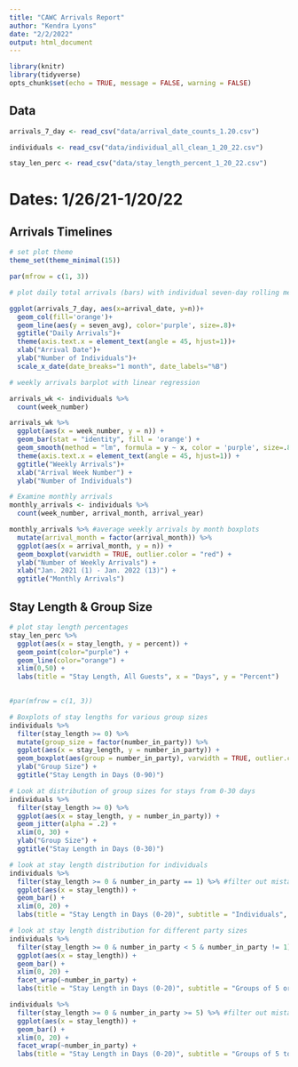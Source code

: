 ```yaml
---
title: "CAWC Arrivals Report"
author: "Kendra Lyons"
date: "2/2/2022"
output: html_document
---
```


```r
library(knitr)
library(tidyverse)
opts_chunk$set(echo = TRUE, message = FALSE, warning = FALSE)
```

## Data

```r

arrivals_7_day <- read_csv("data/arrival_date_counts_1.20.csv")

individuals <- read_csv("data/individual_all_clean_1_20_22.csv")

stay_len_perc <- read_csv("data/stay_length_percent_1_20_22.csv")

```

# Dates: 1/26/21-1/20/22

## Arrivals Timelines

```r

# set plot theme
theme_set(theme_minimal(15))

par(mfrow = c(1, 3))

# plot daily total arrivals (bars) with individual seven-day rolling mean (purple line)

ggplot(arrivals_7_day, aes(x=arrival_date, y=n))+
  geom_col(fill='orange')+
  geom_line(aes(y = seven_avg), color='purple', size=.8)+
  ggtitle("Daily Arrivals")+
  theme(axis.text.x = element_text(angle = 45, hjust=1))+
  xlab("Arrival Date")+
  ylab("Number of Individuals")+ 
  scale_x_date(date_breaks="1 month", date_labels="%B")

# weekly arrivals barplot with linear regression

arrivals_wk <- individuals %>%
  count(week_number)

arrivals_wk %>%
  ggplot(aes(x = week_number, y = n)) +
  geom_bar(stat = "identity", fill = 'orange') +
  geom_smooth(method = "lm", formula = y ~ x, color = 'purple', size=.8) +
  theme(axis.text.x = element_text(angle = 45, hjust=1)) +
  ggtitle("Weekly Arrivals")+
  xlab("Arrival Week Number") +
  ylab("Number of Individuals")

# Examine monthly arrivals
monthly_arrivals <- individuals %>%
  count(week_number, arrival_month, arrival_year)

monthly_arrivals %>% #average weekly arrivals by month boxplots
  mutate(arrival_month = factor(arrival_month)) %>%
  ggplot(aes(x = arrival_month, y = n)) +
  geom_boxplot(varwidth = TRUE, outlier.color = "red") +
  ylab("Number of Weekly Arrivals") +
  xlab("Jan. 2021 (1) - Jan. 2022 (13)") +
  ggtitle("Monthly Arrivals")

```

## Stay Length & Group Size

```r

# plot stay length percentages
stay_len_perc %>%
  ggplot(aes(x = stay_length, y = percent)) +
  geom_point(color="purple") +
  geom_line(color="orange") +
  xlim(0,50) +
  labs(title = "Stay Length, All Guests", x = "Days", y = "Percent")
  
```

```r

#par(mfrow = c(1, 3))

# Boxplots of stay lengths for various group sizes
individuals %>%
  filter(stay_length >= 0) %>% 
  mutate(group_size = factor(number_in_party)) %>%
  ggplot(aes(x = stay_length, y = number_in_party)) +
  geom_boxplot(aes(group = number_in_party), varwidth = TRUE, outlier.color = "red",)  + # zoom in on plot because there are a few large outliers
  ylab("Group Size") +
  ggtitle("Stay Length in Days (0-90)")

# Look at distribution of group sizes for stays from 0-30 days
individuals %>%
  filter(stay_length >= 0) %>% 
  ggplot(aes(x = stay_length, y = number_in_party)) +
  geom_jitter(alpha = .2) +
  xlim(0, 30) +  
  ylab("Group Size") +
  ggtitle("Stay Length in Days (0-30)")

# look at stay length distribution for individuals
individuals %>%
  filter(stay_length >= 0 & number_in_party == 1) %>% #filter out mistakes in recording year (negative values)
  ggplot(aes(x = stay_length)) +
  geom_bar() +
  xlim(0, 20) +
  labs(title = "Stay Length in Days (0-20)", subtitle = "Individuals", x = "", y = "Number of Individuals") 

# look at stay length distribution for different party sizes
individuals %>%
  filter(stay_length >= 0 & number_in_party < 5 & number_in_party != 1) %>% #filter out mistakes in recording year (negative values)
  ggplot(aes(x = stay_length)) +
  geom_bar() +
  xlim(0, 20) +
  facet_wrap(~number_in_party) +
  labs(title = "Stay Length in Days (0-20)", subtitle = "Groups of 5 or Fewer", x = "", y = "Number of Individuals") 

individuals %>%
  filter(stay_length >= 0 & number_in_party >= 5) %>% #filter out mistakes in recording year (negative values)
  ggplot(aes(x = stay_length)) +
  geom_bar() +
  xlim(0, 20) +
  facet_wrap(~number_in_party) +
  labs(title = "Stay Length in Days (0-20)", subtitle = "Groups of 5 to 8", x = "", y = "Number of Individuals") 

```


